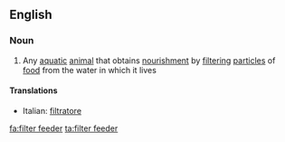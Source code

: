 ==English==

===Noun===
{{wikipedia}}
{{en-noun|sg=[[filter]] [[feeder]]}}

#{{biology}} Any [[aquatic]] [[animal]] that obtains [[nourishment]] by [[filtering]] [[particle]]s of [[food]] from the water in which it lives

====Translations====
{{top}}
*Italian: [[filtratore]] {{f}}
{{mid}}

{{bottom}}

[[fa:filter feeder]]
[[ta:filter feeder]]
